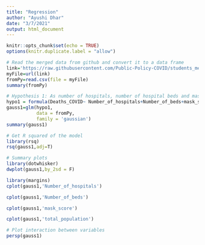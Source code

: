 ```yaml
---
title: "Regression"
author: "Ayushi Dhar"
date: "3/7/2021"
output: html_document
---
```


```r
knitr::opts_chunk$set(echo = TRUE)
options(knitr.duplicate.label = "allow")
```



```r
# Read the merged data from github and convert it to a data frame
link='https://raw.githubusercontent.com/Public-Policy-COVID/students_merge/main/Merged_data.csv'
myFile=url(link)
fromPy=read.csv(file = myFile)
summary(fromPy)
```
```r
# Hypothesis 1: As number of hospitals, number of hospital beds and mask score increases, covid deaths decrease and as total_population increases covid deaths decrease. 
hypo1 = formula(Deaths_COVID~ Number_of_hospitals+Number_of_beds+mask_score+total_population)
gauss1=glm(hypo1,
           data = fromPy,
           family = 'gaussian')
summary(gauss1)
```

```r
# Get R squared of the model
library(rsq)
rsq(gauss1,adj=T)
```


```r
# Summary plots
library(dotwhisker)
dwplot(gauss1,by_2sd = F)
```

```r
library(margins)
cplot(gauss1,'Number_of_hospitals')
```

```r
cplot(gauss1,'Number_of_beds')
```

```r
cplot(gauss1,'mask_score')
```
```r
cplot(gauss1,'total_population')
```

```r
# Plot interaction between variables
persp(gauss1)
```
